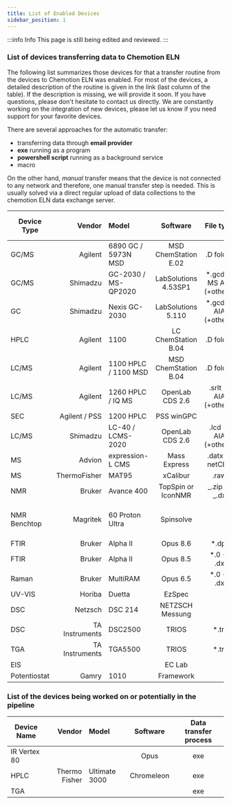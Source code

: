 ```yaml
---
title: List of Enabled Devices
sidebar_position: 1
---
```


:::info Info
This page is still being edited and reviewed.
:::

### List of devices transferring data to Chemotion ELN

The following list summarizes those devices for that a transfer routine from the devices to Chemotion ELN was enabled.
For most of the devices, a detailed description of the routine is given in the link (last column of the table). If the
description is missing, we will provide it soon. If you have questions, please don't hesitate to contact us directly. We
are constantly working on the integration of new devices, please let us know if you need support for your favorite
devices.

There are several approaches for the automatic transfer:

- transferring data through **email provider**
- **exe** running as a program
- **powershell script** running as a background service
- macro

On the other hand, _manual_ transfer means that the device is not connected to any network and therefore, one manual transfer step is needed. This is
usually solved via a direct regular upload of data collections to the chemotion ELN data exchange server.

| Device Type  |         Vendor | Model                |       Software       |         File type          |                     Data Transfer process                     |
| ------------ | -------------: | :------------------- | :------------------: | :------------------------: | :-----------------------------------------------------------: |
| GC/MS        |        Agilent | 6890 GC / 5973N MSD  | MSD ChemStation E.02 |         .D folder          |  ChemStation Macro ([details](gc_gc-ms/agilent_chemstation))  |
| GC/MS        |       Shimadzu | GC-2030 / MS-QP2020  | LabSolutions 4.53SP1 | \*.gcd -> MS AIA (+others) |     exe ([details](gc_gc-ms/shimadzu_labsolutions_gc-ms))     |
| GC           |       Shimadzu | Nexis GC-2030        |  LabSolutions 5.110  |  \*.gcd -> AIA (+others)   |      exe ([details](gc_gc-ms/shimadzu_labsolutions_gc))       |
| HPLC         |        Agilent | 1100                 | LC ChemStation B.04  |         .D folder          | ChemStation Macro ([details](hplc_lc-ms/agilent_chemstation)) |
| LC/MS        |        Agilent | 1100 HPLC / 1100 MSD | MSD ChemStation B.04 |         .D folder          | ChemStation Macro ([details](hplc_lc-ms/agilent_chemstation)) |
| LC/MS        |        Agilent | 1260 HPLC / IQ MS    |   OpenLab CDS 2.6    |   .srlt -> AIA (+others)   |          exe ([details](hplc_lc-ms/agilent_openlab))          |
| SEC          |  Agilent / PSS | 1200 HPLC            |      PSS winGPC      |                            |        exe ([details](hplc_lc-ms/agilent_pss_wingpc))         |
| LC/MS        |       Shimadzu | LC-40 / LCMS-2020    |   OpenLab CDS 2.6    |   .lcd -> AIA (+others)    |       exe ([details](hplc_lc-ms/shimadzu_labsolutions))       |
| MS           |         Advion | expression-L CMS     |     Mass Express     |      .datx -> netCDF       |           exe ([details](ms/advion_expresion_cms))            |
| MS           |   ThermoFisher | MAT95                |       xCalibur       |            .raw            |                           _manual_                            |
| NMR          |         Bruker | Avance 400           |  TopSpin or IconNMR  |       _.zip -> _.dx        |             email ([details](nmr/bruker_topspin))             |
| NMR Benchtop |       Magritek | 60 Proton Ultra      |      Spinsolve       |                            | automatic backup function ([details](nmr/magritek_spinsolve)) |
| FTIR         |         Bruker | Alpha II             |       Opus 8.6       |           \*.dpt           |  exe ([details](uv_vis_nir_ir_raman/bruker_opus_dpt-format))  |
| FTIR         |         Bruker | Alpha II             |       Opus 8.5       |        \*.0 -> .dx         |    exe ([details](uv_vis_nir_ir_raman/bruker_opus_ft-ir))     |
| Raman        |         Bruker | MultiRAM             |       Opus 6.5       |        \*.0 -> .dx         |    exe ([details](uv_vis_nir_ir_raman/bruker_opus_raman))     |
| UV-VIS       |         Horiba | Duetta               |        EzSpec        |                            |                              exe                              |
| DSC          |        Netzsch | DSC 214              |   NETZSCH Messung    |                            |                     exe ([details](dsc))                      |
| DSC          | TA Instruments | DSC2500              |        TRIOS         |           \*.tri           |                     exe ([details](dsc))                      |
| TGA          | TA Instruments | TGA5500              |        TRIOS         |           \*.tri           |                     exe ([details](dsc))                      |
| EIS          |                |                      |        EC Lab        |                            |                     exe ([details](eis))                      |
| Potentiostat |          Gamry | 1010                 |      Framework       |                            |                              exe                              |

### List of the devices being worked on or potentially in the pipeline

| Device Name  |        Vendor | Model         |  Software  | Data transfer process |
| ------------ | ------------: | :------------ | :--------: | :-------------------: |
| IR Vertex 80 |               |               |    Opus    |          exe          |
| HPLC         | Thermo Fisher | Ultimate 3000 | Chromeleon |          exe          |
| TGA          |               |               |            |          exe          |
